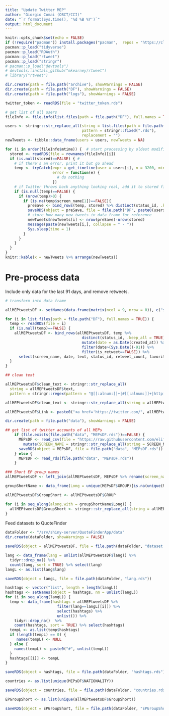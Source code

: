 ```yaml
---
title: "Update Twitter MEP"
author: "Giorgio Comai (OBCT/CCI)"
date: "`r format(Sys.time(), '%d %B %Y')`"
output: html_document
---
```


```r
knitr::opts_chunk$set(echo = FALSE)
if (!require("pacman")) install.packages("pacman",  repos = "https://cloud.r-project.org") # for taking care of package installation/loading
pacman::p_load("tidyverse")
pacman::p_load("ROAuth")
pacman::p_load("rtweet")
pacman::p_load("stringr")
# pacman::p_load("devtools")
# devtools::install_github("mkearney/rtweet")
# library("rtweet")

dir.create(path = file.path("archive"), showWarnings = FALSE)
dir.create(path = file.path("DF"), showWarnings = FALSE)
dir.create(path = file.path("logs"), showWarnings = FALSE)

twitter_token <- readRDS(file = "twitter_token.rds")
```



```r
# get list of all users
fileInfo <- file.info(list.files(path = file.path("DF"), full.names = TRUE))

users <- stringr::str_replace_all(string = list.files(path = file.path("DF")),
                                  pattern = stringr::fixed(".rds"), 
                                  replacement = "")
newTweets <- tibble::data_frame(users = users, newTweets = NA)

for (i in order(fileInfo$mtime)) {  # start processing by oldest modified
  stored <- readRDS(file = rownames(fileInfo)[i])
  if (is.null(stored)==FALSE) { # 
    # if there's an error, print it but go ahead
    temp <- tryCatch(expr = get_timeline(user = users[i], n = 3200, min_id = max(stored$status_id)),
                     error = function(e) {
                       # do nothing
                     })
    # if Twitter throws back anything looking real, add it to stored file
    if (is.null(temp)==FALSE) {
      if (nrow(temp)>0) {
        if (is.na(temp$screen_name[1])==FALSE){
          preSave <- bind_rows(temp, stored) %>% distinct(status_id, .keep_all = TRUE) %>% arrange(created_at)
          saveRDS(object = preSave, file = file.path("DF", paste0(users[i], ".rds")))
          # store how many new tweets in data frame for reference
          newTweets$newTweets[i] <- nrow(preSave)-nrow(stored)
          message(paste(newTweets[i,], collapse = " - "))
          Sys.sleep(time = 1)
        }
      }
    }
  }
}
knitr::kable(x = newTweets %>% arrange(newTweets))
```

# Pre-process data

Include only data for the last 91 days, and remove retweets. 

```r
# transform into data frame

allMEPtweetsDF <- setNames(data.frame(matrix(ncol = 9, nrow = 0)), c("screen_name", "date", "text", "status_id", "retweet_count", "favorite_count", "lang", "hashtags", "urls_expanded"))

for (i in list.files(path = file.path("DF"), full.names = TRUE)) {
  temp <- readRDS(file = i) 
  if (is.null(temp)==FALSE) {
    allMEPtweetsDF <- bind_rows(allMEPtweetsDF, temp %>%
                                  distinct(status_id, .keep_all = TRUE) %>%
                                  mutate(date = as.Date(created_at)) %>% 
                                  filter(date>(Sys.Date()-91)) %>% 
                                  filter(is_retweet==FALSE)) %>% 
      select(screen_name, date, text, status_id, retweet_count, favorite_count, lang, hashtags, urls_expanded)
  }
}

## clean text

allMEPtweetsDF$clean_text <- stringr::str_replace_all(
  string = allMEPtweetsDF$text,
  pattern = stringr::regex(pattern = "@[[:alnum:]]+|#[[:alnum:]]+|http[[:graph:]]+|RT ", ignore_case = FALSE), replacement = "")

allMEPtweetsDF$clean_text <- stringr::str_replace_all(string = allMEPtweetsDF$clean_text, pattern = stringr::fixed("&amp;"), replacement = "&") 

allMEPtweetsDF$Link <- paste0("<a href='https://twitter.com/", allMEPtweetsDF$screen_name, "/status/", allMEPtweetsDF$status_id, "'>Source</a>")

```

```r

dir.create(path = file.path("data"), showWarnings = FALSE)

## get list of twitter accounts of all MEPs
	if (file.exists(file.path("data", "MEPsDF.rds"))==FALSE) {
	  MEPsDF <- read_csv(file = "https://raw.githubusercontent.com/eliflab/European-Parliament-Open-Data/master/meps_full_list_with_twitter_accounts.csv") %>%
	    mutate(SCREEN_NAME = stringr::str_replace_all(string = SCREEN_NAME, pattern = stringr::fixed("@"), replacement = ""))
	  saveRDS(object = MEPsDF, file = file.path("data", "MEPsDF.rds"))
	} else {
	  MEPsDF <- read_rds(file.path("data", "MEPsDF.rds"))
	}

### Short EP group names
allMEPtweetsDF <- left_join(allMEPtweetsDF, MEPsDF %>% rename(screen_name = SCREEN_NAME), by = "screen_name")

groupShortName <- data_frame(Long = unique(MEPsDF$GROUP)[is.na(unique(MEPsDF$GROUP))==FALSE], Short = c("EPP", "EFDD", "Greens–EFA", "S&D", "GUE-NGL", "ENF", "ALDE", "ECR", "NI"))

allMEPtweetsDF$GroupShort <- allMEPtweetsDF$GROUP

for (i in seq_along(along.with = groupShortName$Long)) {
  allMEPtweetsDF$GroupShort <- stringr::str_replace_all(string = allMEPtweetsDF$GroupShort, pattern = stringr::fixed(groupShortName$Long[i]), replacement = groupShortName$Short[i])
}


```

Feed datasets to QuoteFinder

```r
dataFolder <- "/srv/shiny-server/QuoteFinderApp/data"
dir.create(dataFolder, showWarnings = FALSE)

saveRDS(object = allMEPtweetsDF, file = file.path(dataFolder, "dataset.rds"))  

lang <- data_frame(lang = unlist(allMEPtweetsDF$lang)) %>%
  tidyr::drop_na() %>%
  count(lang, sort = TRUE) %>% select(lang)
langL <- as.list(lang$lang)

saveRDS(object = langL, file = file.path(dataFolder, "lang.rds"))   

hashtags <- vector("list", length = length(langL))
hashtags <- setNames(object = hashtags, nm = unlist(langL))
for (i in seq_along(langL)) {
  temp <- data_frame(hashtags = allMEPtweetsDF %>%
                       filter(lang==langL[[i]]) %>%
                       select(hashtags) %>% 
                       unlist()) %>% 
    tidyr::drop_na()  %>%
    count(hashtags, sort = TRUE) %>% select(hashtags)
  tempL <- as.list(temp$hashtags)
  if (length(tempL) == 0) {
     names(tempL) <- NULL
  } else {
    names(tempL) <- paste0("#", unlist(tempL))
  }
  hashtags[[i]] <- tempL
}

saveRDS(object = hashtags, file = file.path(dataFolder, "hashtags.rds"))

countries <- as.list(unique(MEPsDF$NATIONALITY))

saveRDS(object = countries, file = file.path(dataFolder, "countries.rds"))

EPGroupShort <- as.list(unique(allMEPtweetsDF$GroupShort))

saveRDS(object = EPGroupShort, file = file.path(dataFolder, "EPGroupShort.rds"))

```


